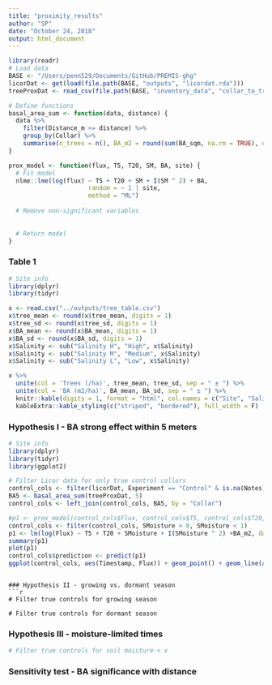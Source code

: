 ```yaml
---
title: "proximity_results"
author: "SP"
date: "October 24, 2018"
output: html_document
---
```


```r
library(readr)
# Load data
BASE <- "/Users/penn529/Documents/GitHub/PREMIS-ghg"
licorDat <- get(load(file.path(BASE, "outputs", "licordat.rda")))
treeProxDat <- read_csv(file.path(BASE, "inventory_data", "collar_to_tree_prox.csv"))

```

```r
# Define functions
basal_area_sum <- function(data, distance) {
  data %>% 
    filter(Distance_m <= distance) %>% 
    group_by(Collar) %>% 
    summarise(n_trees = n(), BA_m2 = round(sum(BA_sqm, na.rm = TRUE), digits = 3), dist = distance)
}

prox_model <- function(flux, T5, T20, SM, BA, site) {
  # Fit model
  nlme::lme(log(flux) ~ T5 + T20 + SM + I(SM ^ 2) + BA, 
                      random = ~ 1 | site,
                      method = "ML")
  
  # Remove non-significant variables
  
  
  # Return model
}

```

### Table 1
```r
# Site info
library(dplyr)
library(tidyr)

x <- read.csv("../outputs/tree_table.csv")
x$tree_mean <- round(x$tree_mean, digits = 1)
x$tree_sd <- round(x$tree_sd, digits = 1)
x$BA_mean <- round(x$BA_mean, digits = 1)
x$BA_sd <- round(x$BA_sd, digits = 1)
x$Salinity <- sub("Salinity H", "High", x$Salinity)
x$Salinity <- sub("Salinity M", "Medium", x$Salinity)
x$Salinity <- sub("Salinity L", "Low", x$Salinity)

x %>% 
  unite(col = 'Trees (/ha)', tree_mean, tree_sd, sep = " ± ") %>%
  unite(col = 'BA (m2/ha)', BA_mean, BA_sd, sep = " ± ") %>%
  knitr::kable(digits = 1, format = "html", col.names = c("Site", "Salinity", "Trees (/ha)", expression(BA~(m^2~ha^-1)))) %>%
  kableExtra::kable_styling(c("striped", "bordered"), full_width = F)
```

### Hypothesis I - BA strong effect within 5 meters
```r
# Site info
library(dplyr)
library(tidyr)
library(ggplot2)

# Filter Licor data for only true control collars
control_cols <- filter(licorDat, Experiment == "Control" & is.na(Notes) & Dest_Salinity == "High")
BA5 <- basal_area_sum(treeProxDat, 5)
control_cols <- left_join(control_cols, BA5, by = "Collar")

#p1 <- prox_model(control_cols$Flux, control_cols$T5, control_cols$T20, control_cols$SMoisture, control_cols$BA_m2, #control_cols$Destination_Plot)
control_cols <- filter(control_cols, SMoisture > 0, SMoisture < 1)
p1 <- lm(log(Flux) ~ T5 + T20 + SMoisture + I(SMoisture ^ 2) +BA_m2, data = control_cols)
summary(p1)
plot(p1)
control_cols$prediction <- predict(p1)
ggplot(control_cols, aes(Timestamp, Flux)) + geom_point() + geom_line(aes(y = exp(prediction))) + facet_wrap(~Collar)
```



```

### Hypothesis II - growing vs. dormant season
```r

# Filter true controls for growing season

# Filter true controls for dormant season

```

### Hypothesis III - moisture-limited times
```r

# Filter true controls for soil moisture < x

```

### Sensitivity test - BA significance with distance
```r

```